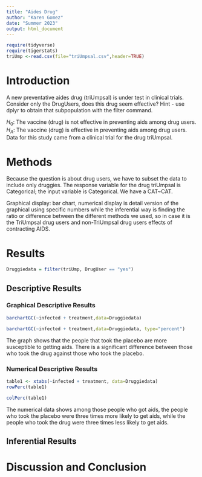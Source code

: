 ```yaml
---
title: "Aides Drug"
author: "Karen Gomez"
date: "Summer 2023"
output: html_document
---
```


```r
require(tidyverse)
require(tigerstats)
triUmp <-read.csv(file="triUmpsal.csv",header=TRUE)
```

# Introduction

<!--In this section you explain what you are trying to show.  Where did the data come from?  What is the research or other question you are trying to answer?.  If you skimp in this section expect to be marked down in your grade. Paint a picture of the project a couple of paragraphs is expected!-->

A new  preventative aides drug (triUmpsal) is under test in clinical trials. Consider only the DrugUsers, does this drug seem effective?  Hint - use dplyr to obtain that subpopulation with the filter command.

$H_0$: The vaccine (drug) is not effective in preventing aids among drug users.  
$H_A$: The vaccine (drug) is effective in preventing aids among drug users.  
Data for this study came from a clinical trial for the drug triUmpsal. 

# Methods

<!--Decide on your methods:  use "variable analysis" or other appropriate descriptors.  Make sure to choose at least one graphical method and at least one numerical method. Discuss what data manipulations may be needed for example subsetting or other binning procedures and what sort of graphical displays and inferential tools will be used!-->

Because the question is about drug users, we have to subset the data to include only druggies. The response variable for the drug triUmpsal is Categorical; the input variable is Categorical. We have a CAT~CAT.

Graphical display: bar chart, numerical display is detail version of the graphical using specific numbers while the inferential way is finding the ratio or difference between the different methods we used, so in case it is the TriUmpsal drug users and non-TriUmpsal drug users effects of contracting AIDS.

# Results

<!--Divide this section into two sub-sections:  One for your descriptive  results and one for your inferential results.!-->

```r
Druggiedata = filter(triUmp, DrugUser == "yes")
```

## Descriptive Results

### Graphical Descriptive Results

<!--Graphical results here.  Make sure to show your code.  Provide appropriate labels for axes, giving units if possible, and provide a good title for the graph, too.  Use the graphical results to describe the patterns if any that exist in the data as focused toward the research question. Bottom line is to explain the features of the graph that are relevant to conforming or departing to what is expected by your null hypothesis !-->

```r
barchartGC(~infected + treatment,data=Druggiedata)
```

```r
barchartGC(~infected + treatment,data=Druggiedata, type="percent")
```

The graph shows that the people that took the placebo are more susceptible to getting aids. There is a significant difference between those who took the drug against those who took the placebo.

### Numerical Descriptive Results

<!--Numerical results go here. Use the numerical results to describe the patterns if any that exist in the data as focused toward the research question!-->

```r
table1 <- xtabs(~infected + treatment, data=Druggiedata)
rowPerc(table1)
```

```r
colPerc(table1)
```

The numerical data shows among those people who got aids, the people who took the placebo were three times more likely to get aids, while the people who took the drug were three times less likely to get aids.

## Inferential Results

<!--State hypothesis clearly.  Make sure your discussion of the inferential test covers all the aspects that the test output produces, such as test statistic, p-value etc.  Make a decision about the null hypothesis, explain the assumptions on which the selected test/procedure was based, and why the chosen procedure satisfys the assumptions and is appropriate to answer the research question!-->


# Discussion and Conclusion

<!--Discussion and conclusion here.  If you found a relationship be sure to consider whether the relationship occurs because one of the variavbles causes the other, or whether they perhasps are related for some other reason.  Watch the chapter 6 videos from the GeorgeTown videos collection.!-->

